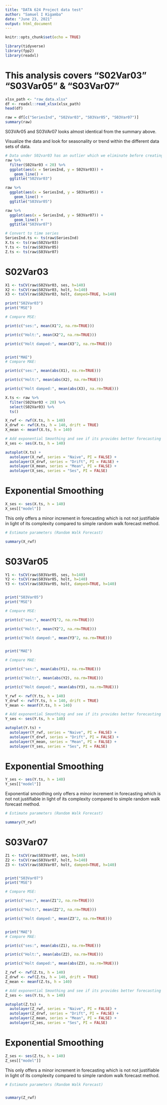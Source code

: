 ---
title: "DATA 624 Project data test"
author: "Samuel I Kigamba"
date: "June 23, 2021"
output: html_document
---

```{r setup, include=FALSE}
knitr::opts_chunk$set(echo = TRUE)
```


```{r, message=FALSE, warning=FALSE}
library(tidyverse)
library(fpp2)
library(readxl)
```

# This analysis covers "S02Var03" "S03Var05" & "S03Var07"

```{r}
xlsx_path <- "raw_data.xlsx"
df <- readxl::read_xlsx(xlsx_path)
head(df)

```

```{r}
raw = df[c("SeriesInd", "S02Var03", "S03Var05", "S03Var07")]
summary(raw)

```

S03VAr05 and S03VAr07 looks almost identical from the summary above.

Visualize the data and look for seasonality or trend within the different data sets of data.

```{r}

# Data under S02var03 has an outlier which we eliminate before creating visualizations.
raw %>%
  filter(S02Var03 < 20) %>%
  ggplot(aes(x = SeriesInd, y = S02Var03)) +
    geom_line() +
  ggtitle("S02Var03")

raw %>%
  ggplot(aes(x = SeriesInd, y = S03Var05)) +
    geom_line() +
  ggtitle("S03Var05")

raw %>%
  ggplot(aes(x = SeriesInd, y = S03Var07)) +
    geom_line() +
  ggtitle("S03Var07")

```





```{r}
# Convert to time series
SeriesInd.ts <- ts(raw$SeriesInd)
X.ts <- ts(raw$S02Var03)
Y.ts <- ts(raw$S03Var05)
Z.ts <- ts(raw$S03Var07)

```

# S02Var03

```{r}
X1 <- tsCV(raw$S02Var03, ses, h=140)
X2 <- tsCV(raw$S02Var03, holt, h=140)
X3 <- tsCV(raw$S02Var03, holt, damped=TRUE, h=140)

print("S02Var03")
print("MSE")

# Compare MSE:

print(c("ses:", mean(X1^2, na.rm=TRUE)))

print(c("Holt:", mean(X2^2, na.rm=TRUE)))

print(c("Holt damped:", mean(X3^2, na.rm=TRUE)))


print("MAE")
# Compare MAE:

print(c("ses:", mean(abs(X1), na.rm=TRUE)))

print(c("Holt:", mean(abs(X2), na.rm=TRUE)))

print(c("Holt damped:", mean(abs(X3), na.rm=TRUE)))

```

```{r}

X.ts <- raw %>%
  filter(S02Var03 < 20) %>%
  select(S02Var03) %>%
  ts()

X_rwf <- rwf(X.ts, h = 140)
X_drwf <- rwf(X.ts, h = 140, drift = TRUE)
X_mean <- meanf(X.ts, h = 140)

# Add exponential Smoothing and see if its provides better forecasting from the visulization
X_ses <- ses(X.ts, h = 140)

autoplot(X.ts) +
  autolayer(X_rwf, series = "Naive", PI = FALSE) +
  autolayer(X_drwf, series = "Drift", PI = FALSE) +
  autolayer(X_mean, series = "Mean", PI = FALSE) +
  autolayer(X_ses, series = "Ses", PI = FALSE)

```


# Exponential Smoothing

```{r}

X_ses <- ses(X.ts, h = 140)
X_ses[["model"]]

```

This only offers a minor increment in forecasting which is not not justifiable in light of its complexity compared to simple random walk forecast method.


```{r}

# Estimate parameters (Random Walk Forecast)

summary(X_rwf)

```



# S03Var05

```{r}

Y1 <- tsCV(raw$S03Var05, ses, h=140)
Y2 <- tsCV(raw$S03Var05, holt, h=140)
Y3 <- tsCV(raw$S03Var05, holt, damped=TRUE, h=140)


print("S03Var05")
print("MSE")

# Compare MSE:

print(c("ses:", mean(Y1^2, na.rm=TRUE)))

print(c("Holt:", mean(Y2^2, na.rm=TRUE)))

print(c("Holt damped:", mean(Y3^2, na.rm=TRUE)))


print("MAE")

# Compare MAE:

print(c("ses:", mean(abs(Y1), na.rm=TRUE)))

print(c("Holt:", mean(abs(Y2), na.rm=TRUE)))

print(c("Holt damped:", mean(abs(Y3), na.rm=TRUE)))

```


```{r}

Y_rwf <- rwf(Y.ts, h = 140)
Y_drwf <- rwf(Y.ts, h = 140, drift = TRUE)
Y_mean <- meanf(Y.ts, h = 140)

# Add exponential Smoothing and see if its provides better forecasting from the visulization
Y_ses <- ses(Y.ts, h = 140)

autoplot(Y.ts) +
  autolayer(Y_rwf, series = "Naive", PI = FALSE) +
  autolayer(Y_drwf, series = "Drift", PI = FALSE) +
  autolayer(Y_mean, series = "Mean", PI = FALSE) +
  autolayer(Y_ses, series = "Ses", PI = FALSE)

```



# Exponential Smoothing

```{r}

Y_ses <- ses(Y.ts, h = 140)
Y_ses[["model"]]

```

Exponential smoothing only offers a minor increment in forecasting which is not not justifiable in light of its complexity compared to simple random walk forecast method.


```{r}

# Estimate parameters (Random Walk Forecast)

summary(Y_rwf)

```






# S03Var07

```{r}

Z1 <- tsCV(raw$S03Var07, ses, h=140)
Z2 <- tsCV(raw$S03Var07, holt, h=140)
Z3 <- tsCV(raw$S03Var07, holt, damped=TRUE, h=140)


print("S03Var07")
print("MSE")

# Compare MSE:

print(c("ses:", mean(Z1^2, na.rm=TRUE)))

print(c("Holt:", mean(Z2^2, na.rm=TRUE)))

print(c("Holt damped:", mean(Z3^2, na.rm=TRUE)))


print("MAE")
# Compare MAE:

print(c("ses:", mean(abs(Z1), na.rm=TRUE)))

print(c("Holt:", mean(abs(Z2), na.rm=TRUE)))

print(c("Holt damped:", mean(abs(Z3), na.rm=TRUE)))


```



```{r}

Z_rwf <- rwf(Z.ts, h = 140)
Z_drwf <- rwf(Z.ts, h = 140, drift = TRUE)
Z_mean <- meanf(Z.ts, h = 140)

# Add exponential Smoothing and see if its provides better forecasting from the visulization
Z_ses <- ses(Y.ts, h = 140)

autoplot(Z.ts) +
  autolayer(Z_rwf, series = "Naive", PI = FALSE) +
  autolayer(Z_drwf, series = "Drift", PI = FALSE) +
  autolayer(Z_mean, series = "Mean", PI = FALSE) +
  autolayer(Z_ses, series = "Ses", PI = FALSE)

```





# Exponential Smoothing

```{r}

Z_ses <- ses(Z.ts, h = 140)
Z_ses[["model"]]

```

This only offers a minor increment in forecasting which is not not justifiable in light of its complexity compared to simple random walk forecast method.


```{r}

# Estimate parameters (Random Walk Forecast)


summary(Z_rwf)

```